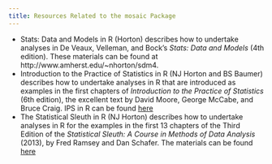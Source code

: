 ```yaml
---
title: Resources Related to the mosaic Package
---
```

- Stats: Data and Models in R (Horton) describes how to undertake analyses in De Veaux, Velleman, and Bock's *Stats: Data and Models* (4th edition).  These materials can be found at http://www.amherst.edu/~nhorton/sdm4.
- Introduction to the Practice of Statistics in R (NJ Horton and BS Baumer) describes how to undertake analyses in R that are introduced as examples in the first chapters of *Introduction to the Practice of Statistics* (6th edition), the excellent text by David Moore, George McCabe, and Bruce Craig. IPS in R can be found <a href="http://www.amherst.edu/~nhorton/ips6e">here</a>
- The Statistical Sleuth in R (NJ Horton) describes how to undertake analyses in R for the examples in the first 13 chapters of the Third Edition of the *Statistical Sleuth: A Course in Methods of Data Analysis* (2013), by Fred Ramsey and Dan Schafer. The materials can be found <a href="http://www3.amherst.edu/~nhorton/sleuth/">here</a>
